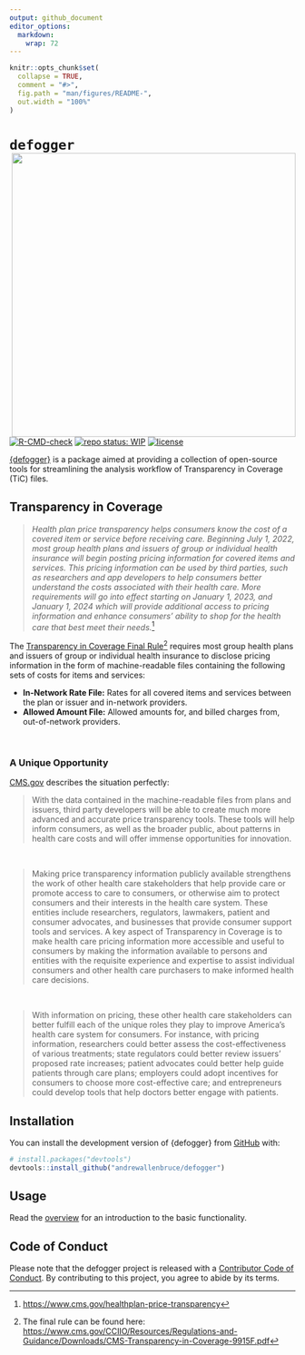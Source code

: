 ```yaml
---
output: github_document
editor_options: 
  markdown: 
    wrap: 72
---
```


<!-- README.md is generated from README.Rmd. Please edit that file -->

```r
knitr::opts_chunk$set(
  collapse = TRUE,
  comment = "#>",
  fig.path = "man/figures/README-",
  out.width = "100%"
)
```

# `defogger` <a href="https://andrewallenbruce.github.io/defogger/"><img src="man/figures/logo.svg" align="right" height="500"/></a>

<!-- badges: start -->

[![R-CMD-check](https://github.com/andrewallenbruce/defogger/actions/workflows/R-CMD-check.yaml/badge.svg)](https://github.com/andrewallenbruce/defogger/actions/workflows/R-CMD-check.yaml)
[![repo status:
WIP](https://www.repostatus.org/badges/latest/wip.svg)](https://www.repostatus.org/#wip)
[![license](https://img.shields.io/github/license/mashape/apistatus.svg)](https://choosealicense.com/licenses/mit/)

<!-- badges: end -->

[{defogger}](https://github.com/andrewallenbruce/defogger/) is a package
aimed at providing a collection of open-source tools for streamlining
the analysis workflow of Transparency in Coverage (TiC) files.

## Transparency in Coverage

> *Health plan price transparency helps consumers know the cost of a
> covered item or service before receiving care. Beginning July 1, 2022,
> most group health plans and issuers of group or individual health
> insurance will begin posting pricing information for covered items and
> services. This pricing information can be used by third parties, such
> as researchers and app developers to help consumers better understand
> the costs associated with their health care. More requirements will go
> into effect starting on January 1, 2023, and January 1, 2024 which
> will provide additional access to pricing information and enhance
> consumers' ability to shop for the health care that best meet their
> needs.*[^1]

The [Transparency in Coverage Final
Rule](https://www.cms.gov/newsroom/fact-sheets/transparency-coverage-final-rule-fact-sheet-cms-9915-f)[^2]
requires most group health plans and issuers of group or individual
health insurance to disclose pricing information in the form of
machine-readable files containing the following sets of costs for items
and services:

-   **In-Network Rate File:** Rates for all covered items and services
    between the plan or issuer and in-network providers.
-   **Allowed Amount File:** Allowed amounts for, and billed charges
    from, out-of-network providers.

<br>

### A Unique Opportunity

[CMS.gov](https://www.cms.gov/) describes the situation perfectly:

>With the data contained in the machine-readable files from plans and
issuers, third party developers will be able to create much more
advanced and accurate price transparency tools. These tools will help
inform consumers, as well as the broader public, about patterns in
health care costs and will offer immense opportunities for innovation.

<br>

>Making price transparency information publicly available strengthens the
work of other health care stakeholders that help provide care or promote
access to care to consumers, or otherwise aim to protect consumers and
their interests in the health care system. These entities include
researchers, regulators, lawmakers, patient and consumer advocates, and
businesses that provide consumer support tools and services. A key
aspect of Transparency in Coverage is to make health care pricing
information more accessible and useful to consumers by making the
information available to persons and entities with the requisite
experience and expertise to assist individual consumers and other health
care purchasers to make informed health care decisions.

<br>

>With information on pricing, these other health care stakeholders can
better fulfill each of the unique roles they play to improve America's
health care system for consumers. For instance, with pricing
information, researchers could better assess the cost-effectiveness of
various treatments; state regulators could better review issuers'
proposed rate increases; patient advocates could better help guide
patients through care plans; employers could adopt incentives for
consumers to choose more cost-effective care; and entrepreneurs could
develop tools that help doctors better engage with patients.

## Installation

You can install the development version of {defogger} from
[GitHub](https://github.com/) with:

``` r
# install.packages("devtools")
devtools::install_github("andrewallenbruce/defogger")
```

## Usage

Read the [overview](articles/defogger.html) for an introduction to the basic functionality.

## Code of Conduct

Please note that the defogger project is released with a [Contributor
Code of
Conduct](https://andrewallenbruce.github.io/defogger/CODE_OF_CONDUCT.html).
By contributing to this project, you agree to abide by its terms.

[^1]: <https://www.cms.gov/healthplan-price-transparency>

[^2]: The final rule can be found here: <https://www.cms.gov/CCIIO/Resources/Regulations-and-Guidance/Downloads/CMS-Transparency-in-Coverage-9915F.pdf>
